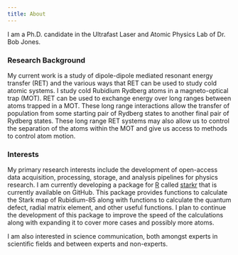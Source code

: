 ```yaml
---
title: About
---
```


I am a Ph.D. candidate in the Ultrafast Laser and Atomic Physics Lab of Dr.
Bob Jones.

### Research Background

My current work is a study of dipole-dipole mediated resonant energy transfer
(RET) and the various ways that RET can be used to study cold atomic systems. I
study cold Rubidium Rydberg atoms in a magneto-optical trap (MOT). RET can be
used to exchange energy over long ranges between atoms trapped in a MOT. These
long range interactions allow the transfer of population from some starting
pair of Rydberg states to another final pair of Rydberg states. These long
range RET systems may also allow us to control the separation of the atoms
within the MOT and give us access to methods to control atom motion.

### Interests

My primary research interests include the development of open-access data
acquisition, processing, storage, and analysis pipelines for physics research.
I am currently developing a package for [R](https://www.r-project.org) called
[starkr](https://www.github.com/bgrich/starkr) that is currently available on
GitHub. This package provides functions to calculate the Stark map of
Rubidium-85 along with functions to calculate the quantum defect, radial matrix
element, and other useful functions. I plan to continue the development of this
package to improve the speed of the calculations along with expanding it to
cover more cases and possibly more atoms.

I am also interested in science communication, both amongst experts in
scientific fields and between experts and non-experts.
